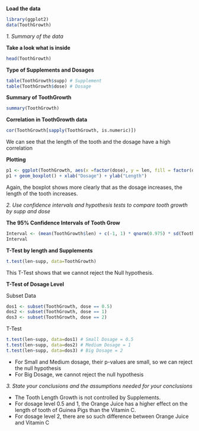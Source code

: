 **Load the data**
```r
library(ggplot2)
data(ToothGrowth)
```

*1. Summary of the data*

**Take a look what is inside**
```r
head(ToothGrowth)
```

**Type of Supplements and Dosages**
```r
table(ToothGrowth$supp) # Supplement
table(ToothGrowth$dose) # Dosage
```

**Summary of ToothGrowth**
```r
summary(ToothGrowth)
```

**Correlation in ToothGrowth data**
```r
cor(ToothGrowth[sapply(ToothGrowth, is.numeric)])
```

We can see that the length of the tooth and the dosage have a high correlation

**Plotting**
```r
p1 <- ggplot(ToothGrowth, aes(x =factor(dose), y = len, fill = factor(dose)))
p1 + geom_boxplot() + xlab("Dosage") + ylab("Length")
```

Again, the boxplot shows more clearly that as the dosage increases, the length of the tooth increases.

*2. Use confidence intervals and hypothesis tests to compare tooth growth by supp and dose*

**The 95% Confidence Intervals of Tooth Grow**
```r
Interval <- (mean(ToothGrowth$len) + c(-1, 1) * qnorm(0.975) * sd(ToothGrowth$len)/sqrt(length(ToothGrowth$len)))
Interval
```

**T-Test by length and Supplements**
```r
t.test(len~supp, data=ToothGrowth)
```

This T-Test shows that we cannot reject the Null hypothesis.

**T-Test of Dosage Level**

Subset Data
```r
dos1 <- subset(ToothGrowth, dose == 0.5)
dos2 <- subset(ToothGrowth, dose == 1)
dos3 <- subset(ToothGrowth, dose == 2)
```

T-Test
```r
t.test(len~supp, data=dos1) # Small Dosage = 0.5
t.test(len~supp, data=dos2) # Medium Dosage = 1
t.test(len~supp, data=dos3) # Big Dosage = 2
```

- For Small and Medium dosage, their p-values are small, so we can reject the null hypothesis
- For Big Dosage, we cannot reject the null hypothesis

*3. State your conclusions and the assumptions needed for your conclusions*

- The Tooth Length Growth is not controlled by Supplements.
- For dosage level 0.5 and 1, the Orange Juice has a higher effect on the length of tooth of Guinea Pigs than the Vitamin C.
- For dosage level 2, there are so such difference between Orange Juice and Vitamin C